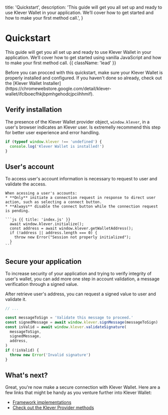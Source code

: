   title: 'Quickstart',
  description:
    'This guide will get you all set up and ready to use Klever Wallet in your application. We’ll cover how to get started and how to make your first method call.',
}

# Quickstart

This guide will get you all set up and ready to use Klever Wallet in your application. We’ll cover how to get started using vanilla JavaScript and how to make your first method call. {{ className: 'lead' }}

<Note>
  Before you can procced with this quickstart, make sure your Klever Wallet is
  properly installed and configured. If you haven't done so already, check out
  the [Klever Wallet
  Installer](https://chromewebstore.google.com/detail/klever-wallet/ifclboecfhkjbpmhgehodcjpciihhmif).
</Note>

## Verify installation

The presence of the Klever Wallet provider object, `window.klever`, in a user's browser indicates an Klever user. Is extremelly recommend this step for better user experience and error handling.

```js {{ 'title': 'index.js' }}
if (typeof window.klever !== 'undefined') {
  console.log('Klever Wallet is installed!')
}
```

## User's account

<Row>
  <Col>
    To access user's account information is necessary to request to user and validate the access.

    When acessing a user's accounts:
    * **Only** initiate a connection request in response to direct user action, such as selecting a connect button.
    * **Always** disable the connect button while the connection request is pending.

  </Col>
  <Col>

    ```js {{ title: 'index.js' }}
      await window.klever.initialize();
      const address = await window.klever.getWalletAddress();
      if (!address || address.length === 0) {
        throw new Error("Session not properly initialized");
      }
    ```

  </Col>
</Row>

## Secure your application

To increase security of your application and trying to verify integrity of user's wallet,
you can add more one step in account validation, a message verification through a signed value.

After retrieve user's address, you can request a signed value to user and validate it.

```js {{ title: 'index.js' }}
// ...

const messageToSign = 'Validate this message to proceed.'
const signedMessage = await window.klever.signMessage(messageToSign)
const isValid = await window.klever.validateSignature(
  messageToSign,
  signedMessage,
  address,
)
if (!isValid) {
  throw new Error('Invalid signature')
}
```

## What's next?

Great, you're now make a secure connection with Klever Wallet. Here are a few links that might be handy as you venture further into Klever Wallet:

- [Framework implementations](/sdks)
- [Check out the Klever Provider methods](/web-app#examples-by-framework)
